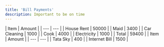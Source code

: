 ```yaml
---
title: 'Bill Payments'
description: Important to be on time
---
```


<AccordionGroup>
  <Accordion title="Sumeru">
    | Item | Amount |
    | --- | --- |
    | House Rent | 50000 |
    | Maid | 3400 |
    | Car Cleaning | 1000 |
    | Cook | 4000 |
    | Electricity | 1000 |
    | Total | 59400 |
  </Accordion>
  <Accordion title="Pioneer Park">
    | Item | Amount |
    | --- | --- |
    | Tata Sky | 400 |
    | Internet Bill | 1500 |
  </Accordion>

</AccordionGroup>
